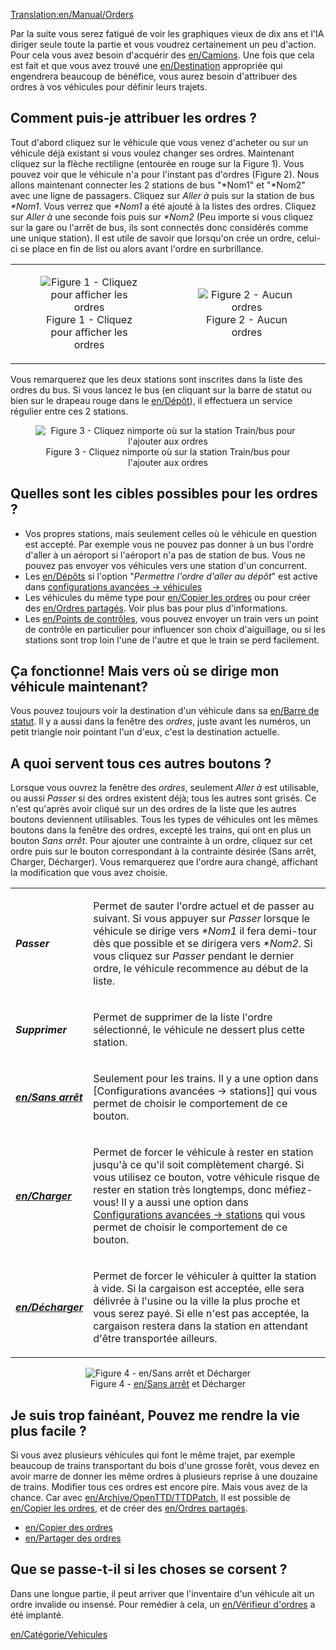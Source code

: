 [[Translation:en/Manual/Orders]]
{{en/Outdated}}
{{en/Compléter}}

{{fr/Manual/Table des matières}}
Par la suite vous serez fatigué de voir les graphiques vieux de dix ans et l'IA diriger seule toute la partie et vous voudrez certainement un peu d'action. Pour cela vous avez besoin d'acquérir des [[en/Camions]]. Une fois que cela est fait et que vous avez trouvé une [[en/Destination]] appropriée qui engendrera beaucoup de bénéfice, vous aurez besoin d'attribuer des ordres à vos véhicules pour définir leurs trajets.

==Comment puis-je attribuer les ordres ?==
Tout d'abord cliquez sur le véhicule que vous venez d'acheter ou sur un véhicule déjà existant si vous voulez changer ses ordres. Maintenant cliquez sur la flèche rectiligne (entourée en rouge sur la Figure 1). Vous pouvez voir que le véhicule n'a pour l'instant pas d'ordres (Figure 2). Nous allons maintenant connecter les 2 stations de bus "*Nom1" et "*Nom2" avec une ligne de passagers. Cliquez sur ''Aller à'' puis sur la station de bus ''*Nom1''. Vous verrez que ''*Nom1'' a été ajouté à la listes des ordres. Cliquez sur ''Aller à'' une seconde fois puis sur ''*Nom2'' (Peu importe si vous cliquez sur la gare ou l'arrêt de bus, ils sont connectés donc considérés comme une unique station). Il est utile de savoir que lorsqu'on crée un ordre, celui-ci se place en fin de list ou alors avant l'ordre en surbrillance.

{| align=center
|width=50% align=center| [[File:en/Manual/Orders-1.png|center|frame|Figure 1 - Cliquez pour afficher les ordres]]
|width=50% align=center| [[File:en/Manual/Orders-2.png|center|frame|Figure 2 - Aucun ordres]]
|}

Vous remarquerez que les deux stations sont inscrites dans la liste des ordres du bus. Si vous lancez le bus (en cliquant sur la barre de statut ou bien sur le drapeau rouge dans le [[en/Dépôt]]), il effectuera un service régulier entre ces 2 stations.

<center>[[File:en/Orders-3.png|center|frame|Figure 3 - Cliquez nimporte où sur la station Train/bus pour l'ajouter aux ordres]]</center>

==Quelles sont les cibles possibles pour les ordres ?==
*Vos propres stations, mais seulement celles où le véhicule en question est accepté. Par exemple vous ne pouvez pas donner à un bus l'ordre d'aller à un aéroport si l'aéroport n'a pas de station de bus. Vous ne pouvez pas envoyer vos véhicules vers une station d'un concurrent.
*Les [[en/Dépôts]] si l'option "''Permettre l'ordre d'aller au dépôt''" est active dans [[configurations avancées -> véhicules]]
*Les véhicules du même type pour [[en/Copier les ordres]] ou pour créer des [[en/Ordres partagés]]. Voir plus bas pour plus d'informations.
*Les [[en/Points de contrôles]], vous pouvez envoyer un train vers un point de contrôle en particulier pour influencer son choix d'aiguillage, ou si les stations sont trop loin l'une de l'autre et que le train se perd facilement.

==Ça fonctionne! Mais vers où se dirige mon véhicule maintenant?==
Vous pouvez toujours voir la destination d'un véhicule dans sa [[en/Barre de statut]]. Il y a aussi dans la fenêtre des ''ordres'', juste avant les numéros, un petit triangle noir pointant l'un d'eux, c'est la destination actuelle.

==A quoi servent tous ces autres boutons ?==
Lorsque vous ouvrez la fenêtre des ''ordres'', seulement ''Aller à'' est utilisable, ou aussi ''Passer'' si des ordres existent déjà; tous les autres sont grisés. Ce n'est qu'après avoir cliqué sur un des ordres de la liste que les autres boutons deviennent utilisables. Tous les types de véhicules ont les mêmes boutons dans la fenêtre des ordres, excepté les trains, qui ont en plus un bouton ''Sans arrêt''. Pour ajouter une contrainte à un ordre, cliquez sur cet ordre puis sur le bouton correspondant à la contrainte désirée (Sans arrêt, Charger, Décharger). Vous remarquerez que l'ordre aura changé, affichant la modification que vous avez choisie.

{|
| '''''Passer'''''||Permet de sauter l'ordre actuel et de passer au suivant. Si vous appuyer sur ''Passer'' lorsque le véhicule se dirige vers ''*Nom1'' il fera demi-tour dès que possible et se dirigera vers ''*Nom2''. Si vous cliquez sur ''Passer'' pendant le dernier ordre, le véhicule recommence au début de la liste.
|-
| '''''Supprimer'''''||Permet de supprimer de la liste l'ordre sélectionné, le véhicule ne dessert plus cette station.
|-
| '''''[[en/Sans arrêt]]'''''||Seulement pour les trains. Il y a une option dans [Configurations avancées -> stations]] qui vous permet de choisir le comportement de ce bouton.
|-
| '''''[[en/Charger]]'''''||Permet de forcer le véhicule à rester en station jusqu'à ce qu'il soit complètement chargé. Si vous utilisez ce bouton, votre véhicule risque de rester en station très longtemps, donc méfiez-vous! Il y a aussi une option dans [[Configurations avancées -> stations]] qui vous permet de choisir le comportement de ce bouton.
|-
| '''''[[en/Décharger]]'''''||Permet de forcer le véhiculer à quitter la station à vide. Si la cargaison est acceptée, elle sera délivrée à l'usine ou la ville la plus proche et vous serez payé. Si elle n'est pas acceptée, la cargaison restera dans la station en attendant d'être transportée ailleurs.
|}

<center>[[File:en/Archive/Manual/Orders-4.png|center|frame|Figure 4 - [[en/Sans arrêt]] et Décharger]]</center>

==Je suis trop fainéant, Pouvez me rendre la vie plus facile ?==
Si vous avez plusieurs véhicules qui font le même trajet, par exemple beaucoup de trains transportant du bois d'une grosse forêt, vous devez en avoir marre de donner les même ordres à plusieurs reprise à une douzaine de trains. Modifier tous ces ordres est encore pire. Mais vous avez de la chance. Car avec [[en/Archive/OpenTTD/TTDPatch]], Il est possible de [[en/Copier les ordres]], et de créer des [[en/Ordres partagés]].
*[[en/Copier des ordres]]
*[[en/Partager des ordres]]

==Que se passe-t-il si les choses se corsent ?==
Dans une longue partie, il peut arriver que l'inventaire d'un véhicule ait un ordre invalide ou insensé. Pour remédier à cela, un [[en/Vérifieur d'ordres]] a été implanté.

[[en/Catégorie/Vehicules]]